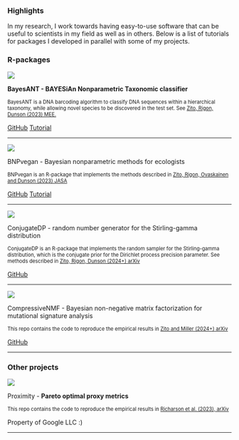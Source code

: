 ### Highlights

In my research, I work towards having easy-to-use software that can be useful to scientists in my field as well as in others. Below is a list of tutorials for packages I developed in parallel with some of my projects.

### R-packages

::: {layout="[25, 0, 75]"}
::: {#second-column}
[![](images/software/BayesANT.jpeg)](https://alessandrozito.github.io/BayesANT/vignette.html)
:::

::: {#middle-column}
:::

::: {#first-column}
[**BayesANT - BAYESiAn Nonparametric Taxonomic classifier**]{.orange}

[BayesANT is a DNA barcoding algorithm to classify DNA sequences within a hierarchical taxonomy, while allowing novel species to be discovered in the test set. See [Zito, Rigon, Dunson (2023) MEE.](https://doi.org/10.1080/01621459.2022.2060835)]{style="font-size: 80%;"}

[GitHub](https://github.com/alessandrozito/BayesANT){.btn .btn-outline-primary .btn role="button" data-toggle="tooltip" title="bayesant_github"} [Tutorial](https://alessandrozito.github.io/BayesANT/vignette.html){.btn .btn-outline-primary .btn role="button" data-toggle="tooltip" title="bayesant_tutorial"}
:::
:::

------------------------------------------------------------------------

::: {layout="[25, 0, 75]"}
<div>

[![](images/software/BNPvegan.jpeg)](https://alessandrozito.github.io/BNPvegan/vignette.html)

</div>

<div>

</div>

<div>

[BNPvegan - Bayesian nonparametric methods for ecologists]{.forestgreen}

[BNPvegan is an R-package that implements the methods described in [Zito, Rigon, Ovaskainen and Dunson (2023) JASA](https://doi.org/10.1111/2041-210X.14009)]{style="font-size: 80%;"}

[GitHub](https://github.com/alessandrozito/BNPvegan){.btn .btn-outline-primary .btn role="button" data-toggle="tooltip" title="bnpvegan_github"} [Tutorial](https://alessandrozito.github.io/BNPvegan/vignette.html){.btn .btn-outline-primary .btn role="button" data-toggle="tooltip" title="bnpvegan_tutorial"}

</div>
:::

------------------------------------------------------------------------

::: {layout="[25, 0, 75]"}
<div>

[![](images/software/ConjugateDP.jpeg)](https://github.com/alessandrozito/ConjugateDP)

</div>

<div>

</div>

<div>

[ConjugateDP - random number generator for the Stirling-gamma distribution]{.blue}

[ConjugateDP is an R-package that implements the random sampler for the Stirling-gamma distribution, which is the conjugate prior for the Dirichlet process precision parameter. See methods described in [Zito, Rigon, Dunson (2024+) arXiv](https://arxiv.org/abs/2306.02360)]{style="font-size: 80%;"}

[GitHub](https://github.com/alessandrozito/ConjugateDP){.btn .btn-outline-primary .btn role="button" data-toggle="tooltip" title="ConjugateDP_github"}

</div>
:::

------------------------------------------------------------------------

::: {layout="[25, 0, 75]"}
<div>

[![](images/software/CompNMF.jpeg)](https://github.com/alessandrozito/CompressiveNMF)

</div>

<div>

</div>

<div>

[CompressiveNMF - Bayesian non-negative matrix factorization for mutational signature analysis]{.harvardred}

[This repo contains the code to reproduce the empirical results in [Zito and Miller (2024+) arXiv](https://arxiv.org/abs/2404.10974)]{style="font-size: 80%;"}

[GitHub](https://github.com/alessandrozito/CompressiveNMF){.btn .btn-outline-primary .btn role="button" data-toggle="tooltip" title="CompNMF_github"}

</div>
:::

------------------------------------------------------------------------

### Other projects

::: {layout="[25, 0, 75]"}
<div>

[![](images/software/Proximity.jpeg)](https://arxiv.org/abs/2307.01000)

</div>

<div>

</div>

<div>

[P]{.gblue}[r]{.gred}[o]{.gyellow}[x]{.gblue}[i]{.ggreen}[m]{.gred}[ity]{.gblue} - **Pareto optimal proxy metrics**

[This repo contains the code to reproduce the empirical results in [Richarson et al. (2023), arXiv](https://arxiv.org/abs/2307.01000)]{style="font-size: 80%;"}

Property of Google LLC :)

</div>
:::

------------------------------------------------------------------------

